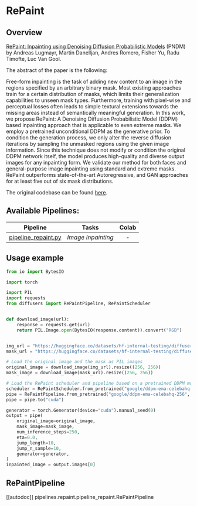 <!--Copyright 2022 The HuggingFace Team. All rights reserved.

Licensed under the Apache License, Version 2.0 (the "License"); you may not use this file except in compliance with
the License. You may obtain a copy of the License at

http://www.apache.org/licenses/LICENSE-2.0

Unless required by applicable law or agreed to in writing, software distributed under the License is distributed on
an "AS IS" BASIS, WITHOUT WARRANTIES OR CONDITIONS OF ANY KIND, either express or implied. See the License for the
specific language governing permissions and limitations under the License.
-->

# RePaint

## Overview

[RePaint: Inpainting using Denoising Diffusion Probabilistic Models](https://arxiv.org/abs/2201.09865) (PNDM) by Andreas Lugmayr, Martin Danelljan, Andres Romero, Fisher Yu, Radu Timofte, Luc Van Gool.

The abstract of the paper is the following:

Free-form inpainting is the task of adding new content to an image in the regions specified by an arbitrary binary mask. Most existing approaches train for a certain distribution of masks, which limits their generalization capabilities to unseen mask types. Furthermore, training with pixel-wise and perceptual losses often leads to simple textural extensions towards the missing areas instead of semantically meaningful generation. In this work, we propose RePaint: A Denoising Diffusion Probabilistic Model (DDPM) based inpainting approach that is applicable to even extreme masks. We employ a pretrained unconditional DDPM as the generative prior. To condition the generation process, we only alter the reverse diffusion iterations by sampling the unmasked regions using the given image information. Since this technique does not modify or condition the original DDPM network itself, the model produces high-quality and diverse output images for any inpainting form. We validate our method for both faces and general-purpose image inpainting using standard and extreme masks.
RePaint outperforms state-of-the-art Autoregressive, and GAN approaches for at least five out of six mask distributions.

The original codebase can be found [here](https://github.com/andreas128/RePaint).

## Available Pipelines:

| Pipeline                                                                                                                      | Tasks              | Colab
|-------------------------------------------------------------------------------------------------------------------------------|--------------------|:---:|
| [pipeline_repaint.py](https://github.com/huggingface/diffusers/blob/main/src/diffusers/pipelines/repaint/pipeline_repaint.py) | *Image Inpainting* | - |

## Usage example

```python
from io import BytesIO

import torch

import PIL
import requests
from diffusers import RePaintPipeline, RePaintScheduler


def download_image(url):
    response = requests.get(url)
    return PIL.Image.open(BytesIO(response.content)).convert("RGB")


img_url = "https://huggingface.co/datasets/hf-internal-testing/diffusers-images/resolve/main/repaint/celeba_hq_256.png"
mask_url = "https://huggingface.co/datasets/hf-internal-testing/diffusers-images/resolve/main/repaint/mask_256.png"

# Load the original image and the mask as PIL images
original_image = download_image(img_url).resize((256, 256))
mask_image = download_image(mask_url).resize((256, 256))

# Load the RePaint scheduler and pipeline based on a pretrained DDPM model
scheduler = RePaintScheduler.from_pretrained("google/ddpm-ema-celebahq-256")
pipe = RePaintPipeline.from_pretrained("google/ddpm-ema-celebahq-256", scheduler=scheduler)
pipe = pipe.to("cuda")

generator = torch.Generator(device="cuda").manual_seed(0)
output = pipe(
    original_image=original_image,
    mask_image=mask_image,
    num_inference_steps=250,
    eta=0.0,
    jump_length=10,
    jump_n_sample=10,
    generator=generator,
)
inpainted_image = output.images[0]
```

## RePaintPipeline
[[autodoc]] pipelines.repaint.pipeline_repaint.RePaintPipeline

